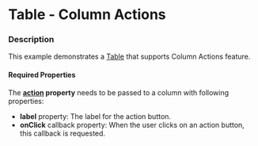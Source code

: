 
# Table - Column Actions

### Description

This example demonstrates a [Table](/components/cerner-terra-framework-docs/table/about) that supports Column Actions feature.

#### Required Properties

The **[action](/components/cerner-terra-framework-docs/table/about#column) property** needs to be passed to a column with following properties:

* **label** property: The label for the action button. 
* **onClick** callback property: When the user clicks on an action button, this callback is requested.

<TableColumnActions title='Table With Column Actions' />